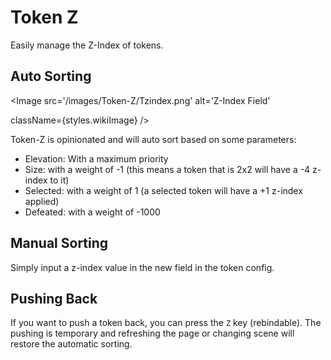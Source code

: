 
# Token Z

<ModuleInfo/>

Easily manage the Z-Index of tokens.

## Auto Sorting

<Image
  src='/images/Token-Z/Tzindex.png'
  alt='Z-Index Field'
  
  
  className={styles.wikiImage}
/>

Token-Z is opinionated and will auto sort based on some parameters:

- Elevation: With a maximum priority
- Size: with a weight of -1 (this means a token that is 2x2 will have
  a -4 z-index to it)
- Selected: with a weight of 1 (a selected token will have a +1 z-index
  applied)
- Defeated: with a weight of -1000

## Manual Sorting

Simply input a z-index value in the new field in the token config.

## Pushing Back

If you want to push a token back, you can press the `Z` key (rebindable). The pushing is temporary and refreshing the page or changing scene will restore the automatic sorting.
